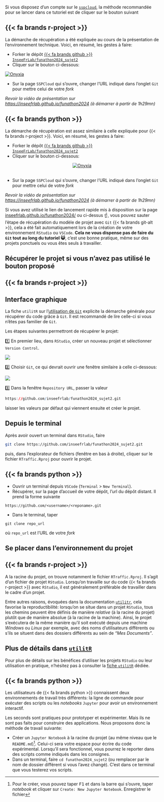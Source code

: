 


Si vous disposez d'un compte sur le [`sspcloud`](https://www.sspcloud.fr/),
la méthode recommandée pour se lancer dans ce tutoriel est de cliquer
sur le bouton suivant

::: {.panel-tabset group="language"}

## {{< fa brands r-project >}}

La démarche de récupération a été expliquée au cours de la présentation de l'environnement technique. Voici, en résumé, les gestes à faire:

- Forker le dépôt [{{< fa brands github >}} `InseeFrLab/funathon2024_sujet2`](https://github.com/InseeFrLab/funathon2024_sujet2)
- Cliquer sur le bouton ci-dessous:

```{=html}
<a href="https://datalab.sspcloud.fr/launcher/ide/rstudio?version=1.15.25&autoLaunch=false&networking.user.enabled=true&git.repository=«https%3A%2F%2Fgithub.com%2FInseeFrLab%2Ffunathon2024_sujet2.git»&onyxia.friendlyName=«config-funathon2024»&kubernetes.role=«admin»" target="_blank" rel="noopener"><img src="https://img.shields.io/badge/SSP%20Cloud-Ouvrir_dans_RStudio-blue?logo=rstudio&amp;logoColor=blue" alt="Onyxia"></a>
<br>
```

- Sur la page `SSPCloud` qui s'ouvre, changer l'URL indiqué dans l'onglet `Git` pour mettre celui de votre _fork_

_Revoir la vidéo de présentation sur [https://inseefrlab.github.io/funathon2024](https://inseefrlab.github.io/funathon2024) (à démarrer à partir de 1h29mn)_


## {{< fa brands python >}}

La démarche de récupération est assez similaire à celle expliquée pour {{< fa brands r-project >}}. Voici, en résumé, les gestes à faire:

- Forker le dépôt [{{< fa brands github >}} `InseeFrLab/funathon2024_sujet2`](https://github.com/InseeFrLab/funathon2024_sujet2)
- Cliquer sur le bouton ci-dessous:

```{=html}
<center>
<a href="https://datalab.sspcloud.fr/launcher/ide/vscode-python?version=1.11.35&autoLaunch=true&networking.user.enabled=true&git.repository=«https%3A%2F%2Fgithub.com%2Finseefrlab%2Ffunathon2024_sujet2.git»&git.cache=«36000»&kubernetes.role=«admin»" target="_blank" rel="noopener"><img src="https://img.shields.io/badge/SSP%20Cloud-Ouvrir_dans_VSCode-blue?logo=vscode&amp;logoColor=blue" alt="Onyxia"></a>
</center>
<br>
```

- Sur la page `SSPCloud` qui s'ouvre, changer l'URL indiqué dans l'onglet `Git` pour mettre celui de votre _fork_

_Revoir la vidéo de présentation sur [https://inseefrlab.github.io/funathon2024](https://inseefrlab.github.io/funathon2024) (à démarrer à partir de 1h29mn)_


:::

Si vous avez utilisé le lien de lancement rapide mis à disposition
sur la page [inseefrlab.github.io/funathon2024/](https://inseefrlab.github.io/funathon2024/)
ou ci-dessus ☝️, 
vous pouvez sauter l'étape de récupération du modèle de projet avec `Git` {{< fa brands git-alt >}}, cela
a été fait automatiquement lors de la création de votre environnement `RStudio` ou `VSCode`. 
__Cela ne vous dispense pas de faire du `Git` tout au long du tutoriel 😺__,
c'est une bonne pratique, même sur
des projets ponctuels ou vous êtes seuls à travailler. 

::: {.callout-note collapse="true"}
## Récupérer le projet si vous n'avez pas utilisé le bouton proposé

::::: {.panel-tabset group="language"}

## {{< fa brands r-project >}}

:::: {.panel-tabset}



## Interface graphique

La fiche `utilitR` sur l'[utilisation de `Git`](https://book.utilitr.org/03_Fiches_thematiques/Fiche_git_utilisation.html#recuperer-url
) explicite la démarche générale pour
récupérer du code grâce à `Git`. Il est recommandé de lire celle-ci si vous
n'êtes pas familier de `Git`. 

Les étapes suivantes permettront de récupérer le projet:

1️⃣ En premier lieu, dans `RStudio`, créer un nouveau projet et sélectionner `Version Control`. 

![](https://book.utilitr.org/pics_resized/git/create_project_1.png)

2️⃣ Choisir `Git`, ce qui devrait ouvrir une fenêtre similaire à celle ci-dessous:

![](https://book.utilitr.org/pics_resized/git/create_project_2.png)

3️⃣ Dans la fenêtre `Repository URL`, passer la valeur

```r
https://github.com/inseefrlab/funathon2024_sujet2.git
```

laisser les valeurs par défaut qui viennent ensuite et créer le projet. 


## Depuis le terminal

Après avoir ouvert un terminal dans `RStudio`, faire 

```bash
git clone https://github.com/inseefrlab/funathon2024_sujet2.git
```

puis, dans l'explorateur de fichiers (fenêtre en bas à droite), cliquer
sur le fichier `RTraffic.Rproj` pour ouvrir le projet. 
::::

## {{< fa brands python >}}

- Ouvrir un terminal depuis `VSCode` (`Terminal` > `New Terminal`).
- Récupérer, sur la page d’accueil de votre dépôt, l’url du dépôt distant. Il prend la forme suivante

```.python
https://github.com/<username>/<reponame>.git
```

- Dans le terminal, taper

```.python
git clone repo_url
```

où `repo_url` est l'URL de votre _fork_

:::::

:::


## Se placer dans l'environnement du projet 

::::: {.panel-tabset group="language"}

## {{< fa brands r-project >}}

A la racine du projet, on trouve notamment le fichier `RTraffic.Rproj`. Il s'agit d'un fichier de projet `RStudio`. Lorsqu'on travaille sur du code {{< fa brands r-project >}} avec `RStudio`, il est généralement préférable de travailler dans le cadre d'un projet. 

Entre autres raisons, évoquées dans la documentation [`utilitr`](https://book.utilitr.org/03_Fiches_thematiques/Fiche_rprojects.html), cela favorise la reproductibilité: lorsqu'on se situe dans un projet `RStudio`, tous les chemins peuvent être définis de manière *relative* (à la racine du projet) plutôt que de manière absolue (à la racine de la machine). Ainsi, le projet s'exécutera de la même manière qu'il soit exécuté depuis une machine _Windows_ ou _Linux_ par exemple, avec des noms d'utilisateurs différents ou s'ils se situent dans des dossiers différents au sein de _"Mes Documents"_.

::: {.callout-note collapse="true"}
## Plus de détails dans [`utilitR`](https://book.utilitr.org/03_Fiches_thematiques/Fiche_rprojects.html) 

Pour plus de détails sur les bénéfices d'utiliser les projets `RStudio` ou leur utilisation en pratique, n'hésitez pas à consulter la [fiche 
`utilitR`](https://book.utilitr.org/03_Fiches_thematiques/Fiche_rprojects.html) dédiée.
:::

## {{< fa brands python >}}

Les utilisateurs de {{< fa brands python >}} connaissent deux environnements de travail très différents: la ligne de commande pour exécuter des scripts ou les _notebooks_ `Jupyter` pour avoir un environnement interactif.

Les seconds sont pratiques pour prototyper et expérimenter. Mais ils ne sont pas faits pour construire des applications. Nous proposons donc la méthode de travail suivante:

- Créer un `Jupyter Notebook` à la racine du projet (au même niveau que le `README.md`)[^creation-nb]. Celui-ci sera votre espace pour écrire du code expérimental. Lorsqu'il sera fonctionnel, vous pourrez le reporter dans des scripts comme indiqués dans les consignes.
- Dans un terminal, faire `cd funathon2024_sujet2` (ou remplacer par le nom de dossier différent si vous l'avez changé). C'est dans ce terminal que vous testerez vos scripts. 


[^creation-nb]: Pour le créer, vous pouvez taper <kbd>F1</kbd> et dans la barre qui s'ouvre, taper _notebook_ et cliquer sur `Create: New Jupyter Notebook`. Enregistrer le fichier 


:::::